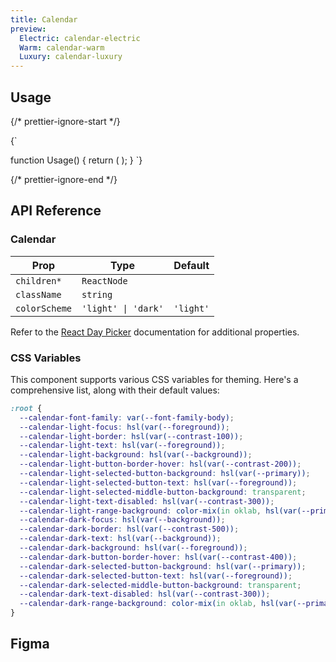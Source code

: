 ```yaml
---
title: Calendar
preview:
  Electric: calendar-electric
  Warm: calendar-warm
  Luxury: calendar-luxury
---
```


## Usage

{/* prettier-ignore-start */}

<CodeBlock lang="ts">{`

function Usage() {
    return (
      <Calendar mode="single" />
    );
}
`}
</CodeBlock>

{/* prettier-ignore-end */}

## API Reference

### Calendar

| Prop          | Type                | Default   |
| ------------- | ------------------- | --------- |
| `children*`   | `ReactNode`         |           |
| `className`   | `string`            |           |
| `colorScheme` | `'light' \| 'dark'` | `'light'` |

Refer to the [React Day Picker](https://daypicker.dev/) documentation for additional properties.

### CSS Variables

This component supports various CSS variables for theming. Here's a comprehensive list, along
with their default values:

```css
:root {
  --calendar-font-family: var(--font-family-body);
  --calendar-light-focus: hsl(var(--foreground));
  --calendar-light-border: hsl(var(--contrast-100));
  --calendar-light-text: hsl(var(--foreground));
  --calendar-light-background: hsl(var(--background));
  --calendar-light-button-border-hover: hsl(var(--contrast-200));
  --calendar-light-selected-button-background: hsl(var(--primary));
  --calendar-light-selected-button-text: hsl(var(--foreground));
  --calendar-light-selected-middle-button-background: transparent;
  --calendar-light-text-disabled: hsl(var(--contrast-300));
  --calendar-light-range-background: color-mix(in oklab, hsl(var(--primary)), white 75%);
  --calendar-dark-focus: hsl(var(--background));
  --calendar-dark-border: hsl(var(--contrast-500));
  --calendar-dark-text: hsl(var(--background));
  --calendar-dark-background: hsl(var(--foreground));
  --calendar-dark-button-border-hover: hsl(var(--contrast-400));
  --calendar-dark-selected-button-background: hsl(var(--primary));
  --calendar-dark-selected-button-text: hsl(var(--foreground));
  --calendar-dark-selected-middle-button-background: transparent;
  --calendar-dark-text-disabled: hsl(var(--contrast-300));
  --calendar-dark-range-background: color-mix(in oklab, hsl(var(--primary)), white 60%);
}
```

## Figma

<Figma url="https://www.figma.com/design/GAKpWYdZ0ZVOSFtNPHliJM/Soul-Vibe?node-id=2950-64225" />
